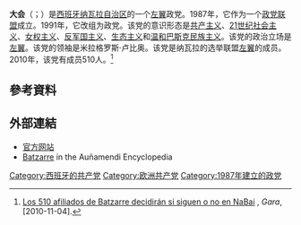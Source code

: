 {{Infobox political party
| country         = 西班牙
| name            = 大会
| native_name     = Batzarre
| colorcode       = #BB2080
| logo            = Logo Batzarre.png
| logo_size       = 188px
| leader          = Milagros Rubio
| merger          = 
| foundation      = {{start date|1987}}
| membership_year = 2016
| membership      = {{increase}} 541<ref>[http://www.eldiario.es/norte/navarra/ultima_hora/participantes-Batzarre-concurrir-Podemos-IU_0_514798892.html El 94,77% de los participantes en la consulta de Batzarre apoyan concurrir junto a Podemos e IU] {{Wayback|url=http://www.eldiario.es/norte/navarra/ultima_hora/participantes-Batzarre-concurrir-Podemos-IU_0_514798892.html |date=20190716224547 }}. Eldiario.es, 11/05/2016.{{es}}</ref>
| ideology        = [[马克思主义|马克思主义]]<br/> [[共产主义|共产主义]]<br/>[[环境保护主义|环境保护主义]]<br/>[[反军国主义|反军国主义]]<br/>{{tsl|en|Abertzale left|爱国左翼}}<ref>{{cite web|author=Izquierdo Jean-Marie|place=[[Paris|Paris]]|editor=Armand Colin|year=2012|isbn=9782200280505|url=https://www.cairn.info/les-nationalismes-dans-l-espagne-contemporaine--9782200280505-page-261.htm|title=La gauche abertzale et l’indépendantisme radical au Pays basque : quelle place sur la scène politique ?|pages=pp. 261-288|language=fr|access-date=2018-10-23|archive-date=2021-09-20|archive-url=https://web.archive.org/web/20210920074408/https://www.cairn.info/les-nationalismes-dans-l-espagne-contemporaine--9782200280505-page-261.htm|dead-url=no}}</ref>
| youth_wing      = 青年大会
| national        = [[左翼_(纳瓦拉)|左翼]]<br>[[联合我们能|联合我们能]]<br><small>{{tsl|en|Euskal Herritarrok||巴斯克公民}} (1998–2000)<br>{{tsl|en|Nafarroa Bai||纳瓦拉是的}} (2004–2011)</small>
| seats1_title    = 
| seats1          = 
| website         = http://www.batzarre.org/
}}
'''大会'''（{{lang-eu|Batzarre}}；{{lang-en|Assembly}}）是[[西班牙|西班牙]][[纳瓦拉自治区|纳瓦拉自治区]]的一个[[左翼|左翼]]政党。1987年，它作为一个[[政党联盟|政党联盟]]成立。1991年，它改组为政党。该党的意识形态是[[共产主义|共产主义]]、[[21世纪社会主义|21世纪社会主义]]、[[女权主义|女权主义]]、[[反军国主义|反军国主义]]、[[生态主义|生态主义]]和[[巴斯克民族主义|温和巴斯克民族主义]]。该党的政治立场是[[左翼|左翼]]。该党的领袖是米拉格罗斯·卢比奥。该党是纳瓦拉的选举联盟[[左翼_(纳瓦拉)|左翼]]的成员。2010年，该党有成员510人。<ref>[http://www.gara.net/paperezkoa/20101104/230115/es/Los-510-afiliados-Batzarre-decidiran-si-siguen-o-no-NaBai Los 510 afiliados de Batzarre decidirán si siguen o no en NaBai] {{Wayback|url=http://www.gara.net/paperezkoa/20101104/230115/es/Los-510-afiliados-Batzarre-decidiran-si-siguen-o-no-NaBai |date=20111207172852 }}, ''Gara'', [2010-11-04].{{es}}</ref>

==參考資料==
<references />
==外部連結==
* [http://www.batzarre.org/ 官方网站] {{Wayback|url=http://www.batzarre.org/ |date=20210118233240 }}
* [http://www.euskomedia.org/aunamendi/878?idi=en Batzarre] {{Wayback|url=http://www.euskomedia.org/aunamendi/878?idi=en |date=20150924142424 }} in the Auñamendi Encyclopedia

{{欧洲的共产党}}
[[Category:西班牙的共产党|Category:西班牙的共产党]]
[[Category:欧洲共产党|Category:欧洲共产党]]
[[Category:1987年建立的政党|Category:1987年建立的政党]]